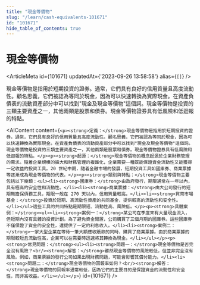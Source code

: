 ```yaml
---
title: "現金等價物"
slug: "/learn/cash-equivalents-101671"
id: "101671"
hide_table_of_contents: true
---
```



# 現金等價物

<ArticleMeta id={101671} updatedAt={'2023-09-26 13:58:58'} alias={`[]`} />
<div className='border-solid border-b border-t-0 my-4 border-[var(--ifm-color-gray-300)]' />

現金等價物是指用於短期投資的證券。通常，它們具有良好的信用質量且高度流動性。顧名思義，它們被認為等同於現金，因為可以快速轉換為實際現金。在資產負債表的流動資產部分中可以找到"現金及現金等價物"這個詞。現金等價物是投資的三類主要資產之一，其他兩類是股票和債券。現金等價物證券具有低風險和低迴報的特點。

<AIContent content={`<p><strong>定義：</strong>現金等價物是指用於短期投資的證券。通常，它們具有良好的信用質量且高度流動性。顧名思義，它們被認為等同於現金，因為可以快速轉換為實際現金。在資產負債表的流動資產部分中可以找到"現金及現金等價物"這個詞。現金等價物是投資的三類主要資產之一，其他兩類是股票和債券。現金等價物證券具有低風險和低迴報的特點。</p><p><strong>起源：</strong>現金等價物的概念起源於企業財務管理的需求。隨着企業規模的擴大和財務管理的複雜化，企業需要一種既能保證資金流動性又能獲得一定收益的投資工具。20 世紀中期，隨着金融市場的發展，短期投資工具如國庫券、商業票據等逐漸成為現金等價物的代表。</p><p><strong>類別與特點：</strong>現金等價物主要包括以下幾類：<ul><li><strong>國庫券：</strong>由政府發行，期限通常在一年以內，具有極高的安全性和流動性。</li><li><strong>商業票據：</strong>由大公司發行的短期無擔保債務工具，期限一般在 270 天以內，信用質量較高。</li><li><strong>貨幣市場基金：</strong>投資於短期、高流動性資產的共同基金，提供較高的流動性和安全性。</li></ul>這些工具的共同特點是期限短、流動性高、風險低。</p><p><strong>具體案例：</strong><ul><li><strong>案例一：</strong>某公司在季度末有大量現金流入，但短期內沒有具體的投資計劃。為了避免資金閒置，公司購買了三個月期的國庫券。這些國庫券不僅保證了資金的安全性，還提供了一定的利息收入。</li><li><strong>案例二：</strong>一家大型企業在等待一筆大額應收賬款的同時，購買了商業票據。由於商業票據的期限較短且流動性高，企業可以在需要時迅速將其轉換為現金。</li></ul></p><p><strong>常見問題：</strong><ul><li><strong>問題一：</strong>現金等價物是否完全沒有風險？<br/><strong>解答：</strong>雖然現金等價物的風險較低，但並非完全沒有風險。例如，商業票據的發行公司如果出現財務問題，可能會影響其償付能力。</li><li><strong>問題二：</strong>現金等價物的回報率如何？<br/><strong>解答：</strong>現金等價物的回報率通常較低，因為它們的主要目的是保證資金的流動性和安全性，而非高收益。</li></ul></p>`} id={101671} />
